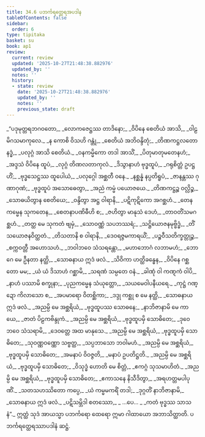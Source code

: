 ```yaml
---
title: 34.6 ပဘင်္ကရတ္ထေရအပဒါန
tableOfContents: false
sidebar:
  order: 6
type: tipitaka
basket: su
book: ap1
review:
  current: review
  updated: '2025-10-27T21:48:38.882976'
  updated_by: ''
  notes: ''
  history:
  - state: review
    date: '2025-10-27T21:48:38.882976'
    updated_by: ''
    notes: ''
    previous_state: draft
---
```



<ReviewStatus review={frontmatter.review} showDetails={true} />

<HypothesisAnnotation frontmatter={frontmatter} />

<DynamicBreadcrumb />

<Division number="53" book="ap1" e="ch" v="20" p="309">

<Paragraph number="3777" type="verses" book="ap1">
_“ပဒုမုတ္တရဘဂဝတော,_  
_လောကဇေဋ္ဌဿ တာဒိနော;_  
_ဝိပိနေ စေတိယံ အာသိ,_  
_ဝါဠမိဂသမာကုလေ._  

</Paragraph>

</Division>
<Division number="54" book="ap1" e="ch" v="20" p="310">

<Paragraph number="3778" type="verses" book="ap1">
_န ကောစိ ဝိသဟိ ဂန္တုံ,_  
_စေတိယံ အဘိဝန္ဒိတုံ;_  
_တိဏကဋ္ဌလတောနဒ္ဓံ,_  
_ပလုဂ္ဂံ အာသိ စေတိယံ._  

</Paragraph>

</Division>
<Division number="55" book="ap1" e="ch" v="20" p="310">

<Paragraph number="3779" type="verses" book="ap1">
_ဝနကမ္မိကော တဒါ အာသိံ,_  
_ပိတုမာတုမတေနဟံ;_  
_အဒ္ဒသံ ဝိပိနေ ထူပံ,_  
_လုဂ္ဂံ တိဏလတာကုလံ._  

</Paragraph>

</Division>
<Division number="56" book="ap1" e="ch" v="20" p="310">

<Paragraph number="3780" type="verses" book="ap1">
_ဒိသွာနာဟံ ဗုဒ္ဓထူပံ,_  
_ဂရုစိတ္တံ ဥပဋ္ဌဟိံ;_  
_ဗုဒ္ဓသေဋ္ဌဿ ထူပေါယံ,_  
_ပလုဂ္ဂေါ အစ္ဆတီ ဝနေ._  

</Paragraph>

</Division>
<Division number="57" book="ap1" e="ch" v="20" p="310">

<Paragraph number="3781" type="verses" book="ap1">
_နစ္ဆန္နံ နပ္ပတိရူပံ,_  
_ဇာနန္တဿ ဂုဏာဂုဏံ;_  
_ဗုဒ္ဓထူပံ အသောဓေတွာ,_  
_အညံ ကမ္မံ ပယောဇယေ._  

</Paragraph>

</Division>
<Division number="58" book="ap1" e="ch" v="20" p="310">

<Paragraph number="3782" type="verses" book="ap1">
_တိဏကဋ္ဌဉ္စ ဝလ္လိဉ္စ,_  
_သောဓယိတွာန စေတိယေ;_  
_ဝန္ဒိတွာ အဋ္ဌ ဝါရာနိ,_  
_ပဋိကုဋိကော အဂစ္ဆဟံ._  

</Paragraph>

</Division>
<Division number="59" book="ap1" e="ch" v="20" p="310">

<Paragraph number="3783" type="verses" book="ap1">
_တေန ကမ္မေန သုကတေန,_  
_စေတနာပဏိဓီဟိ စ;_  
_ဇဟိတွာ မာနုသံ ဒေဟံ,_  
_တာဝတိံသမဂစ္ဆဟံ._  

</Paragraph>

</Division>
<Division number="60" book="ap1" e="ch" v="20" p="310">

<Paragraph number="3784" type="verses" book="ap1">
_တတ္ထ မေ သုကတံ ဗျမှံ,_  
_သောဝဏ္ဏံ သပဘဿရံ;_  
_သဋ္ဌိယောဇနမုဗ္ဗိဒ္ဓံ,_  
_တိံသယောဇနဝိတ္ထတံ._  

</Paragraph>

</Division>
<Division number="61" book="ap1" e="ch" v="20" p="310">

<Paragraph number="3785" type="verses" book="ap1">
_တိသတာနိ စ ဝါရာနိ,_  
_ဒေဝရဇ္ဇမကာရယိံ;_  
_ပဉ္စဝီသတိက္ခတ္တုဉ္စ,_  
_စက္ကဝတ္တီ အဟောသဟံ._  

</Paragraph>

</Division>
<Division number="62" book="ap1" e="ch" v="20" p="310">

<Paragraph number="3786" type="verses" book="ap1">
_ဘဝါဘဝေ သံသရန္တော,_  
_မဟာဘောဂံ လဘာမဟံ;_  
_ဘောဂေ မေ ဦနတာ နတ္ထိ,_  
_သောဓနာယ ဣဒံ ဖလံ._  

</Paragraph>

</Division>
<Division number="63" book="ap1" e="ch" v="20" p="310">

<Paragraph number="3787" type="verses" book="ap1">
_သိဝိကာ ဟတ္ထိခန္ဓေန,_  
_ဝိပိနေ ဂစ္ဆတော မမ;_  
_ယံ ယံ ဒိသာဟံ ဂစ္ဆာမိ,_  
_သရဏံ သမ္ပတေ ဝနံ._  

</Paragraph>

</Division>
<Division number="64" book="ap1" e="ch" v="20" p="310">

<Paragraph number="3788" type="verses" book="ap1">
_ခါဏုံ ဝါ ကဏ္ဋကံ ဝါပိ,_  
_နာဟံ ပဿာမိ စက္ခုနာ;_  
_ပုညကမ္မေန သံယုတ္တော,_  
_သယမေဝါပနီယရေ._  

</Paragraph>

</Division>
<Division number="65" book="ap1" e="ch" v="20" p="310">

<Paragraph number="3789" type="verses" book="ap1">
_ကုဋ္ဌံ ဂဏ္ဍော ကိလာသော စ,_  
_အပမာရော ဝိတစ္ဆိကာ;_  
_ဒဒ္ဒု ကစ္ဆု စ မေ နတ္ထိ,_  
_သောဓနာယ ဣဒံ ဖလံ._  

</Paragraph>

</Division>
<Division number="66" book="ap1" e="ch" v="20" p="310">

<Paragraph number="3790" type="verses" book="ap1">
_အညမ္ပိ မေ အစ္ဆရိယံ,_  
_ဗုဒ္ဓထူပဿ သောဓနေ;_  
_နာဘိဇာနာမိ မေ ကာယေ,_  
_ဇာတံ ပိဠကဗိန္ဒုကံ._  

</Paragraph>

</Division>
<Division number="67" book="ap1" e="ch" v="20" p="311">

<Paragraph number="3791" type="verses" book="ap1">
_အညမ္ပိ မေ အစ္ဆရိယံ,_  
_ဗုဒ္ဓထူပမှိ သောဓိတေ;_  
_ဒုဝေ ဘဝေ သံသရာမိ,_  
_ဒေဝတ္တေ အထ မာနုသေ._  

</Paragraph>

</Division>
<Division number="68" book="ap1" e="ch" v="20" p="311">

<Paragraph number="3792" type="verses" book="ap1">
_အညမ္ပိ မေ အစ္ဆရိယံ,_  
_ဗုဒ္ဓထူပမှိ သောဓိတေ;_  
_သုဝဏ္ဏဝဏ္ဏော သဗ္ဗတ္ထ,_  
_သပ္ပဘာသော ဘဝါမဟံ._  

</Paragraph>

</Division>
<Division number="69" book="ap1" e="ch" v="20" p="311">

<Paragraph number="3793" type="verses" book="ap1">
_အညမ္ပိ မေ အစ္ဆရိယံ,_  
_ဗုဒ္ဓထူပမှိ သောဓိတေ;_  
_အမနာပံ ဝိဝဇ္ဇတိ,_  
_မနာပံ ဥပတိဋ္ဌတိ._  

</Paragraph>

</Division>
<Division number="70" book="ap1" e="ch" v="20" p="311">

<Paragraph number="3794" type="verses" book="ap1">
_အညမ္ပိ မေ အစ္ဆရိယံ,_  
_ဗုဒ္ဓထူပမှိ သောဓိတေ;_  
_ဝိသုဒ္ဓံ ဟောတိ မေ စိတ္တံ,_  
_ဧကဂ္ဂံ သုသမာဟိတံ._  

</Paragraph>

</Division>
<Division number="71" book="ap1" e="ch" v="20" p="311">

<Paragraph number="3795" type="verses" book="ap1">
_အညမ္ပိ မေ အစ္ဆရိယံ,_  
_ဗုဒ္ဓထူပမှိ သောဓိတေ;_  
_ဧကာသနေ နိသီဒိတွာ,_  
_အရဟတ္တမပါပုဏိံ._  

</Paragraph>

</Division>
<Division number="72" book="ap1" e="ch" v="20" p="311">

<Paragraph number="3796" type="verses" book="ap1">
_သတသဟဿိတော ကပ္ပေ,_  
_ယံ ကမ္မမကရိံ တဒါ;_  
_ဒုဂ္ဂတိံ နာဘိဇာနာမိ,_  
_သောဓနာယ ဣဒံ ဖလံ._  

</Paragraph>

</Division>
<Division number="73" book="ap1" e="ch" v="20" p="311">

<Paragraph number="3797" type="verses" book="ap1">
_ပဋိသမ္ဘိဒါ စတဿော,_  
_ …ပေ… _  
_ကတံ ဗုဒ္ဓဿ သာသနံ”._  

</Paragraph>

<Paragraph number="3798" book="ap1">
ဣတ္ထံ သုဒံ အာယသ္မာ ပဘင်္ကရော ထေရော ဣမာ ဂါထာယော အဘာသိတ္ထာတိ.

</Paragraph>
</Division>

<Paragraph number="3799" type="center" book="ap1">
ပဘင်္ကရတ္ထေရဿာပဒါနံ ဆဋ္ဌံ.
</Paragraph>